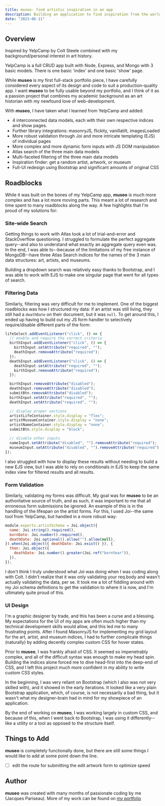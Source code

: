 ```yaml
---
title: museo- find artistic inspiration in an app
description: Building an application to find inspiration from the world's most remarkable museums
date: "2023-06-11"
---
```


## Overview

Inspired by YelpCamp by Colt Steele combined with my background/personal interest in art history.

YelpCamp is a full CRUD app built with Node, Express, and Mongo with 3 basic models. There is one basic 'index' and one basic 'show' page.

While **museo** is my first full-stack portfolio piece, I have carefully considered every aspect of its design and code to suit a production-quality app. I want **museo** to be fully usable beyond my portfolio, and I think of it as a passion project that combines my academic background as an art historian with my newfound love of web-development.

With **museo**, I have taken what I learned from YelpCamp and added:

- 4 interconnected data models, each with their own respective indices and show pages.
- Further library integrations: masonryJS, flickity, vanillatilt, imagesLoaded
- More robust validation through Joi and more intricate templating (EJS) of individual pages
- More complex and more dynamic form inputs with JS DOM manipulation
- Atlas search of the three main data models
- Multi-faceted filtering of the three main data models
- Inspiration finder: get a random artist, artwork, or museum
- Full-UI redesign using Bootstrap and significant amounts of original CSS

## Roadblocks

While it was built on the bones of my YelpCamp app, **museo** is much more complex and has a lot more moving parts. This meant a lot of research and time spent to many roadblocks along the way. A few highlights that I'm proud of my solutions for:

### Site-wide Search

Getting things to work with Atlas took a lot of trial-and-error and StackOverflow questioning. I struggled to formulate the perfect aggregate query--and also to understand what exactly an aggregate query even was. In the end, I was able to--because of the limitations of my free instance of MongoDB--have three Atlas Search indices for the names of the 3 main data structures: art, artists, and museums.

Building a dropdown search was relatively easy thanks to Bootstrap, and I was able to work with EJS to make one singular page that went for all types of search.

### Filtering Data

Similarly, filtering was very difficult for me to implement. One of the biggest roadblocks was how I structured my data: if an artist was still living, they still had a `deathDate` on their document, but it was `null`. To get around this, I ended up having to build out my JS form handler to selectively require/disable different parts of the form:

```js
lifeSelect.addEventListener("click", () => {
  // enable and require the correct criteria
  birthInput.addEventListener("click", () => {
    birthInput.setAttribute("required", "");
    deathInput.removeAttribute("required");
  });
  deathInput.addEventListener("click", () => {
    deathInput.setAttribute("required", "");
    birthInput.removeAttribute("required");
  });

  birthInput.removeAttribute("disabled");
  deathInput.removeAttribute("disabled");
  submitBtn.removeAttribute("disabled");
  birthInput.setAttribute("required", "");
  deathInput.setAttribute("required", "");

  // display proper sections
  artistLifeContainer.style.display = "flex";
  artistMuseumContainer.style.display = "none";
  artistNameContainer.style.display = "none";
  submitBtn.style.display = "block";

  // disable other inputs
  nameInput.setAttribute("disabled", "").removeAttribute("required");
  museumInput.setAttribute("disabled", "").removeAttribute("required");
});
```

I also struggled with how to display these results without needing to build a new EJS view, but I was able to rely on conditionals in EJS to keep the same index view for filtered results and all results.

### Form Validation

Similarly, validating my forms was difficult. My goal was for **museo** to be an authoritative source of truth, and as such, it was important to me that all erroneous form submissions be ignored. An example of this is in the handling of the lifespan on the artist forms. For this, I used Joi--the same tool from YelpCamp, but handled in a more robust way:

```js
module.exports.artistSchema = Joi.object({
  name: Joi.string().required(),
  bornDate: Joi.number().required(),
  deathDate: Joi.optional().allow("").allow(null),
}).when(Joi.object({ deathDate: Joi.exist() }), {
  then: Joi.object({
    deathDate: Joi.number().greater(Joi.ref("bornYear")),
  }),
});
```

I don't think I truly understood what Joi was doing when I was coding along with Colt. I didn't realize that it was only validating your req.body and wasn't actually validating the data, per se. It took me a lot of fiddling around with my Joi schema definitions to get the validation to where it is now, and I'm ultimately quite proud of this.

### UI Design

I'm a graphic designer by trade, and this has been a curse and a blessing. My expectations for the UI of my apps are often much higher than my technical development skills would allow, and this led me to many frustrating points. After I found MasonryJS for implementing my grid layout for the art, artist, and museum indices, I had to further complicate things (naturally) by adding decently complex custom CSS for hover states.

Prior to **museo**, I was frankly afraid of CSS. It seemed so impenetrably complex, and all of the difficult syntax was enough to make my head spin. Building the indices alone forced me to dive head-first into the deep-end of CSS, and I left this project much more confident in my ability to write custom CSS styles.

In the beginning, I was very reliant on Bootstrap (which I also was not very skilled with), and it showed in the early iterations. It looked like a very plain Bootstrap application, which, of course, is not necessarily a bad thing, but it wasn't what my designer-brain had in mind for my showpiece of an application.

By the end of working on **museo**, I was working largely in custom CSS, and because of this, when I went back to Bootstrap, I was using it differently--like a utility or a tool as opposed to the structure itself.

## Things to Add

**museo** is completely functionally done, but there are still some things I would like to add at some point down the line.

- [ ] edit the route for submitting the edit artwork form to optimize speed

## Author

**museo** was created with many months of passionate coding by me (Jacques Pariseau). More of my work can be found on [my portfolio](/projects)
